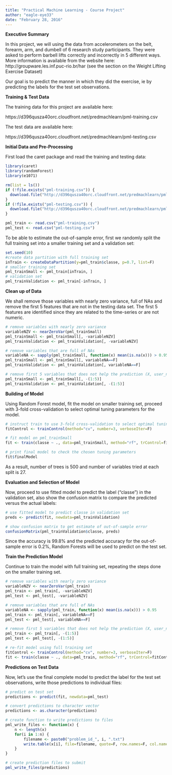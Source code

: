 ```yaml
---
title: "Practical Machine Learning - Course Project"
author: "eagle-eye33"
date: "February 28, 2016"
---
```


**Executive Summary**

In this project, we will using the data from accelerometers on the belt, forearm, arm, and dumbell of 6 research study participants. They were asked to perform barbell lifts correctly and incorrectly in 5 different ways. More information is available from the website here: http://groupware.les.inf.puc-rio.br/har (see the section on the Weight Lifting Exercise Dataset)

Our goal is to predict the manner in which they did the exercise, ie by predicting the labels for the test set observations.


**Training & Test Data**

The training data for this project are available here:

https://d396qusza40orc.cloudfront.net/predmachlearn/pml-training.csv

The test data are available here:

https://d396qusza40orc.cloudfront.net/predmachlearn/pml-testing.csv

**Initial Data and Pre-Processing**

First load the caret package and read the training and testing data:
```r
library(caret)
library(randomForest)
library(e1071)

rm(list = ls())
if (!file.exists("pml-training.csv")) {
  download.file("http://d396qusza40orc.cloudfront.net/predmachlearn/pml-training.csv", destfile = "pml-training.csv")
}
if (!file.exists("pml-testing.csv")) {
  download.file("http://d396qusza40orc.cloudfront.net/predmachlearn/pml-testing.csv", destfile = "pml-testing.csv")
}

pml_train <- read.csv("pml-training.csv")
pml_test <- read.csv("pml-testing.csv")
```

To be able to estimate the out-of-sample error, first we randomly split the full training set into a smaller training set and a validation set:

```r
set.seed(10)
#create data partition with full training set
inTrain <- createDataPartition(y=pml_train$classe, p=0.7, list=F)
# smaller training set
pml_trainSmall <- pml_train[inTrain, ]
# validation set
pml_trainValidation <- pml_train[-inTrain, ]
```

**Clean up of Data**

We shall remove those variables with nearly zero variance, full of NAs and remove the first 5 features that are not in the testing data set. The first 5 features are identified since they are related to the time-series or are not numeric.

```r
# remove variables with nearly zero variance
variableNZV <- nearZeroVar(pml_trainSmall)
pml_trainSmall <- pml_trainSmall[, -variableNZV]
pml_trainValidation <- pml_trainValidation[, -variableNZV]

# remove variables that are full of NAs
variableNA <- sapply(pml_trainSmall, function(x) mean(is.na(x))) > 0.95
pml_trainSmall <- pml_trainSmall[, variableNA==F]
pml_trainValidation <- pml_trainValidation[, variableNA==F]

# remove first 5 variables that does not help the prediction (X, user_name, raw_timestamp_part_1, raw_timestamp_part_2, cvtd_timestamp)
pml_trainSmall <- pml_trainSmall[, -(1:5)]
pml_trainValidation <- pml_trainValidation[, -(1:5)]
```

**Building of Model**

Using Random Forest model, fit the model on smaller training set, proceed with 3-fold cross-validation to select optimal tuning parameters for the model.

```r
# instruct train to use 3-fold cross-validation to select optimal tuning parameters
fitControl <- trainControl(method="cv", number=3, verboseIter=F)

# fit model on pml_trainSmall
fit <- train(classe ~ ., data=pml_trainSmall, method="rf", trControl=fitControl)

# print final model to check the chosen tuning parameters
fit$finalModel
```

As a result, number of trees is 500 and number of variables tried at each split is 27.

**Evaluation and Selection of Model**

Now, proceed to use fitted model to predict the label ("classe") in the validation set, also show the confusion matrix to compare the predicted versus the actual labels:

```r
# use fitted model to predict classe in validation set 
preds <- predict(fit, newdata=pml_trainValidation)

# show confusion matrix to get estimate of out-of-sample error
confusionMatrix(pml_trainValidation$classe, preds)
```

Since the accuracy is 99.8% and the  predicted accuracy for the out-of-sample error is 0.2%, Random Forests will be used to predict on the test set.

**Train the Prediction Model**

Continue to train the model with full training set, repeating the steps done on the smaller training set.

```r
# remove variables with nearly zero variance
variableNZV <- nearZeroVar(pml_train)
pml_train <- pml_train[, -variableNZV]
pml_test <- pml_test[, -variableNZV]

# remove variables that are full of NAs
variableNA <- sapply(pml_train, function(x) mean(is.na(x))) > 0.95
pml_train <- pml_train[, variableNA==F]
pml_test <- pml_test[, variableNA==F]

# remove first 5 variables that does not help the prediction (X, user_name, raw_timestamp_part_1, raw_timestamp_part_2, cvtd_timestamp)
pml_train <- pml_train[, -(1:5)]
pml_test <- pml_test[, -(1:5)]

# re-fit model using full training set 
fitControl <- trainControl(method="cv", number=3, verboseIter=F)
fit <- train(classe ~ ., data=pml_train, method="rf", trControl=fitControl)
```

**Predictions on Test Data**

Now, let's use the final complete model to predict the label for the test set observations, write those predictions to individual files:

```r
# predict on test set
predictions <- predict(fit, newdata=pml_test)

# convert predictions to character vector
predictions <- as.character(predictions)

# create function to write predictions to files
pml_write_files <- function(x) {
    n <- length(x)
    for(i in 1:n) {
        filename <- paste0("problem_id_", i, ".txt")
        write.table(x[i], file=filename, quote=F, row.names=F, col.names=F)
    }
}

# create prediction files to submit
pml_write_files(predictions)
```
